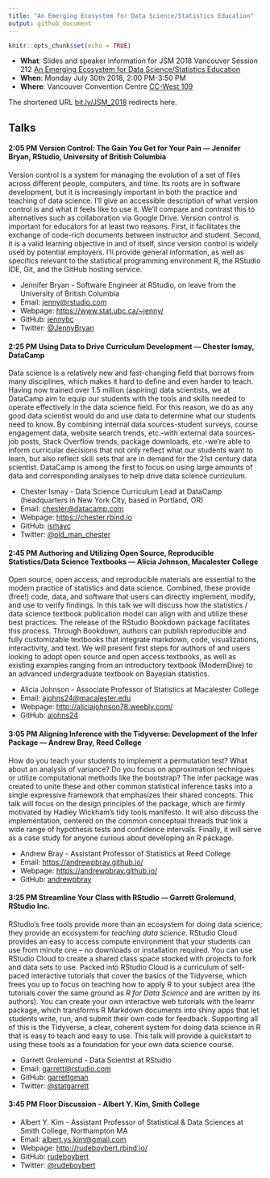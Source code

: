 ```yaml
---
title: "An Emerging Ecosystem for Data Science/Statistics Education"
output: github_document
---
```


```r
knitr::opts_chunk$set(echo = TRUE)
```

* **What**: Slides and speaker information for JSM 2018 Vancouver Session 212 [An Emerging Ecosystem for Data Science/Statistics Education](https://ww2.amstat.org/meetings/jsm/2018/onlineprogram/ActivityDetails.cfm?sessionid=214992)
* **When**: Monday July 30th 2018, 2:00 PM-3:50 PM
* **Where**: Vancouver Convention Centre [CC-West 109](https://www.vancouverconventioncentre.com/facility/floor-plans-and-specs)

The shortened URL [bit.ly/JSM_2018](http://bit.ly/JSM_2018) redirects here. <!--[bit.ly/2018JSM_ecosystem](http://bit.ly/2018JSM_ecosystem)-->

## Talks

#### 2:05 PM	Version Control: The Gain You Get for Your Pain — Jennifer Bryan, RStudio, University of British Columbia 
	
Version control is a system for managing the evolution of a set of files across different people, computers, and time. Its roots are in software development, but it is increasingly important in both the practice and teaching of data science. I'll give an accessible description of what version control is and what it feels like to use it. We'll compare and contrast this to alternatives such as collaboration via Google Drive. Version control is important for educators for at least two reasons. First, it facilitates the exchange of code-rich documents between instructor and student. Second, it is a valid learning objective in and of itself, since version control is widely used by potential employers. I'll provide general information, as well as specifics relevant to the statistical programming environment R, the RStudio IDE, Git, and the GitHub hosting service.

+ Jennifer Bryan - Software Engineer at RStudio, on leave from the University of British Columbia
+ Email: <jenny@rstudio.com>
+ Webpage: <https://www.stat.ubc.ca/~jenny/>
+ GitHub: [jennybc](https://github.com/jennybc)
+ Twitter: [\@JennyBryan](https://twitter.com/JennyBryan)

#### 2:25 PM	Using Data to Drive Curriculum Development — Chester Ismay, DataCamp
	
Data science is a relatively new and fast-changing field that borrows from many disciplines, which makes it hard to define and even harder to teach. Having now trained over 1.5 million (aspiring) data scientists, we at DataCamp aim to equip our students with the tools and skills needed to operate effectively in the data science field. For this reason, we do as any good data scientist would do and use data to determine what our students need to know. By combining internal data sources-student surveys, course engagement data, website search trends, etc.-with external data sources-job posts, Stack Overflow trends, package downloads, etc.-we're able to inform curricular decisions that not only reflect what our students want to learn, but also reflect skill sets that are in demand for the 21st century data scientist. DataCamp is among the first to focus on using large amounts of data and corresponding analyses to help drive data science curriculum.

+ Chester Ismay - Data Science Curriculum Lead at DataCamp (headquarters in New York City, based in Portland, OR)
+ Email: <chester@datacamp.com>
+ Webpage: <https://chester.rbind.io>
+ GitHub: [ismayc](https://github.com/ismayc)
+ Twitter: [\@old_man_chester](https://twitter.com/old_man_chester)


#### 2:45 PM Authoring and Utilizing Open Source, Reproducible Statistics/Data Science Textbooks — Alicia Johnson, Macalester College

Open source, open access, and reproducible materials are essential to the modern practice of statistics and data science. Combined, these provide (free!) code, data, and software that users can directly implement, modify, and use to verify findings. In this talk we will discuss how the statistics / data science textbook publication model can align with and utilize these best practices. The release of the RStudio Bookdown package facilitates this process. Through Bookdown, authors can publish reproducible and fully customizable textbooks that integrate markdown, code, visualizations, interactivity, and text. We will present first steps for authors of and users looking to adopt open source and open access textbooks, as well as existing examples ranging from an introductory textbook (ModernDive) to an advanced undergraduate textbook on Bayesian statistics.

+ Alicia Johnson - Associate Professor of Statistics at Macalester College
+ Email: <ajohns24@macalester.edu>
+ Webpage: <http://aliciajohnson78.weebly.com/>
+ GitHub: [ajohns24](https://github.com/ajohns24)


#### 3:05 PM Aligning Inference with the Tidyverse: Development of the Infer Package — Andrew Bray, Reed College
	
How do you teach your students to implement a permutation test? What about an analysis of variance? Do you focus on approximation techniques or utilize computational methods like the bootstrap? The infer package was created to unite these and other common statistical inference tasks into a single expressive framework that emphasizes their shared concepts. This talk will focus on the design principles of the package, which are firmly motivated by Hadley Wickham's tidy tools manifesto. It will also discuss the implementation, centered on the common conceptual threads that link a wide range of hypothesis tests and confidence intervals. Finally, it will serve as a case study for anyone curious about developing an R package.

+ Andrew Bray - Assistant Professor of Statistics at Reed College
+ Email: <https://andrewpbray.github.io/>
+ Webpage: <https://andrewpbray.github.io/>
+ GitHub: [andrewpbray](https://github.com/andrewpbray)


#### 3:25 PM Streamline Your Class with RStudio — Garrett Grolemund, RStudio Inc.

RStudio's free tools provide more than an ecosystem for doing data science; they provide an ecosystem for _teaching data science_. RStudio Cloud provides an easy to access compute environment that your students can use from minute one -- no downloads or installation required. You can use RStudio Cloud to create a shared class space stocked with projects to fork and data sets to use. Packed into RStudio Cloud is a curriculum of self-paced interactive tutorials that cover the basics of the Tidyverse, which frees you up to focus on teaching how to apply R to your subject area (the tutorials cover the same ground as _R for Data Science_ and are written by its authors). You can create your own interactive web tutorials with the learnr package, which transforms R Markdown documents into shiny apps that let students write, run, and submit their own code for feedback. Supporting all of this is the Tidyverse, a clear, coherent system for doing data science in R that is easy to teach and easy to use. This talk will provide a quickstart to using these tools as a foundation for your own data science course.

+ Garrett Grolemund - Data Scientist at RStudio
+ Email: <garrett@rstudio.com>
+ GitHub: [garrettgman](https://github.com/garrettgman)
+ Twitter: [\@statgarrett](https://twitter.com/statgarrett)


#### 3:45 PM Floor Discussion - Albert Y. Kim, Smith College

+ Albert Y. Kim - Assistant Professor of Statistical & Data Sciences at Smith College, Northampton MA
+ Email: <albert.ys.kim@gmail.com>
+ Webpage: <http://rudeboybert.rbind.io/>
+ GitHub: [rudeboybert](https://github.com/rudeboybert)
+ Twitter: [\@rudeboybert](https://twitter.com/rudeboybert)
